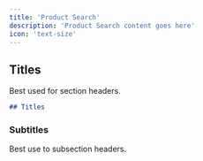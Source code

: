 ```yaml
---
title: 'Product Search'
description: 'Product Search content goes here'
icon: 'text-size'
---
```


## Titles

Best used for section headers.

```md
## Titles
```

### Subtitles

Best use to subsection headers.